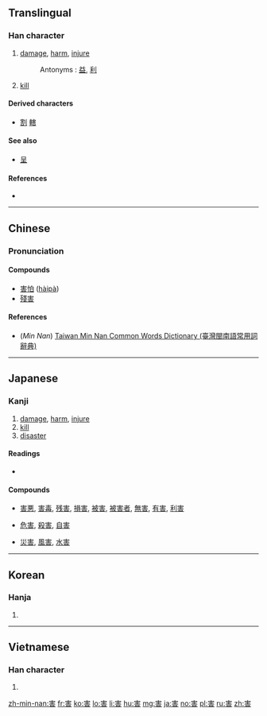 {{also|呈}}
==Translingual==

===Han character===
{{Han char|rn=40|rad=宀|as=07|sn=10|four=30601|canj=JQJR,JQMR|ids=⿳宀丰口}}

# [[damage]], [[harm]], [[injure]]
#: Antonyms : [[益]], [[利]]
# [[kill]]

====Derived characters====
* [[割]] [[轄]]

====See also====
* [[呈]]

====References====
* {{Han ref|kx=0286.120|dkj=07165|dj=0565.090|hdz=20929.050|uh=5BB3|ud=23475|bh=AE60|bd=44640}}

----

==Chinese==
{{zh-forms}}

===Pronunciation===
{{zh-pron
|m=hài
|c=hoi6,hot3
|h=
|mn=hāi
|w=
|mc=y
|oc=y
|ma=Zh-hài.ogg
|cat=v
}}

====Compounds====
* [[害怕]] ([[hàipà]])
* [[殘害]]

====References====
* (''Min Nan'') [http://twblg.dict.edu.tw/holodict_new/result_detail.jsp?n_no=5899&curpage=1&sample=%E5%AE%B3&radiobutton=1&querytarget=1&limit=20&pagenum=2&rowcount=25 Taiwan Min Nan Common Words Dictionary (臺灣閩南語常用詞辭典)]

----

==Japanese==

===Kanji===
{{ja-kanji|grade=4|rs=宀07}}

# [[damage]], [[harm]], [[injure]]
# [[kill]]
# [[disaster]]

====Readings====
* {{ja-readings|goon=[[がい]] (gai)|kanon=[[かい]] (kai)|kun=[[そこなう]] ([[害なう]], sokonau), [[ころす]] (korosu), [[わざわい]] (wazawai)}}

====Compounds====
* {{sense|damage}} [[害悪]], [[害毒]], [[残害]], [[損害]], [[被害]], [[被害者]], [[無害]], [[有害]], [[利害]]
* {{sense|kill}} [[危害]], [[殺害]], [[自害]]
* {{sense|disaster}} [[災害]], [[風害]], [[水害]]

----

==Korean==

===Hanja===
{{ko-hanja|hangeul=[[해]], [[할]]|rv=hae, hal|mr=hae, hal}}

# {{defn|lang=ko|sort=宀07}}

----

==Vietnamese==

===Han character===
{{vi-hantu|hại|rs=宀07}}

# {{defn|lang=vi|sort=宀07}}

[[zh-min-nan:害]]
[[fr:害]]
[[ko:害]]
[[lo:害]]
[[li:害]]
[[hu:害]]
[[mg:害]]
[[ja:害]]
[[no:害]]
[[pl:害]]
[[ru:害]]
[[zh:害]]